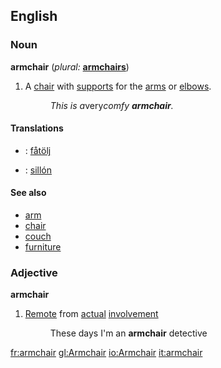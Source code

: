 ==English==

===Noun===
'''armchair'''  (''plural:'' '''[[armchairs]]''')
# A [[chair]] with [[support]]s for the [[arm]]s or [[elbow]]s.
#: ''This is a ''very'' comfy '''armchair'''.''

====Translations====
*{{sv}}: [[fåtölj]]
*{{es}}: [[sillón]]

====See also====
*[[arm]]
*[[chair]]
*[[couch]]
*[[furniture]]

===Adjective===
'''armchair'''
#[[Remote]] from [[actual]] [[involvement]]
#: These days I'm an '''armchair''' detective

[[fr:armchair]]
[[gl:Armchair]]
[[io:Armchair]]
[[it:armchair]]